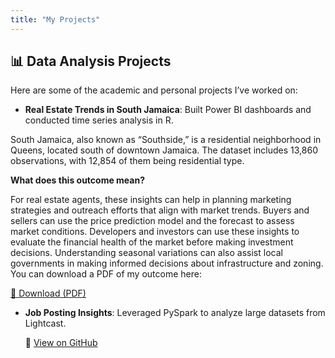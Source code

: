 ```yaml
---
title: "My Projects"
---
```


## 📊 Data Analysis Projects

Here are some of the academic and personal projects I've worked on:

- **Real Estate Trends in South Jamaica**: Built Power BI dashboards and conducted time series analysis in R.

South Jamaica, also known as "Southside," is a residential neighborhood in Queens, located south of downtown Jamaica. The dataset includes 13,860 observations, with 12,854 of them being residential type.

**What does this outcome mean?**

For real estate agents, these insights can help in planning marketing strategies and outreach efforts that align with market trends. Buyers and sellers can use the price prediction model and the forecast to assess market conditions. Developers and investors can use these insights to evaluate the financial health of the market before making investment decisions. Understanding seasonal variations can also assist local governments in making informed decisions about infrastructure and zoning.
You can download a PDF of my outcome here:

[📄 Download (PDF)](files/South%20Jamaica.pdf.pdf){target="_blank"}


- **Job Posting Insights**: Leveraged PySpark to analyze large datasets from Lightcast.

  🔗 [View on GitHub](https://github.com/CassieLu0/AD688-employability-sp25A3-group2.git)

